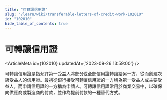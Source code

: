 ```yaml
---
title: "可轉讓信用證"
slug: "/learn/wiki/transferable-letters-of-credit-work-102010"
id: "102010"
hide_table_of_contents: true
---
```



# 可轉讓信用證

<ArticleMeta id={102010} updatedAt={'2023-09-26 13:59:00'} />
<div className='border-solid border-b border-t-0 my-4 border-[var(--ifm-color-gray-300)]' />

可轉讓信用證是指允許第一受益人將部分或全部信用證轉讓給另一方，從而創建次級受益人的信用證。最初從銀行接受可轉讓信用證的一方稱為第一受益人或主要受益人，而申請信用證的一方稱為申請人。可轉讓信用證常用於商業交易中，以確保向供應商或製造商的付款，並作為提前付款的一種替代方式。

